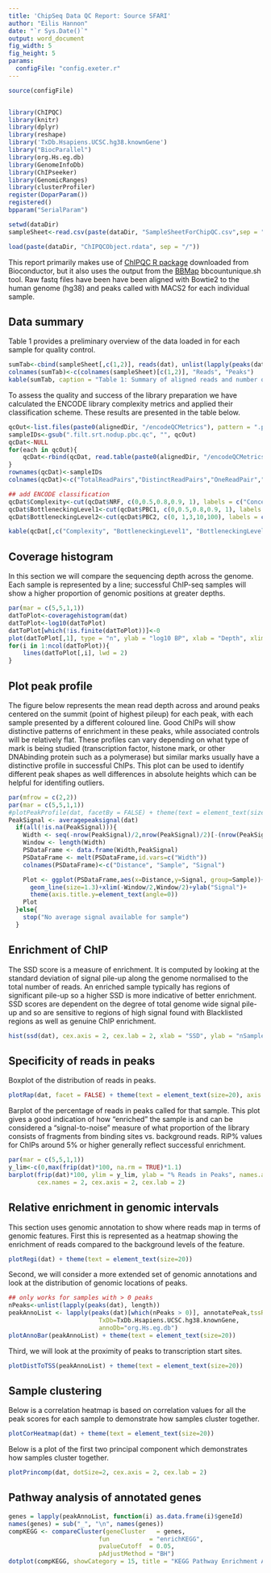 ---
title: 'ChipSeq Data QC Report: Source SFARI'
author: "Eilis Hannon"
date: "`r Sys.Date()`"
output: word_document
fig_width: 5 
fig_height: 5 
params:
  configFile: "config.exeter.r"
---


```{r setup, echo = FALSE, message = FALSE, warning = FALSE,results='hide'}

source(configFile)


library(ChIPQC)
library(knitr)
library(dplyr)
library(reshape)
library('TxDb.Hsapiens.UCSC.hg38.knownGene')
library("BiocParallel")
library(org.Hs.eg.db)
library(GenomeInfoDb)
library(ChIPseeker)
library(GenomicRanges)
library(clusterProfiler)
register(DoparParam())
registered() 
bpparam("SerialParam")


```


```{r loadDat, echo = FALSE, message = FALSE,results='hide',fig.keep='all'}
setwd(dataDir)
sampleSheet<-read.csv(paste(dataDir, "SampleSheetForChipQC.csv",sep = "/"), stringsAsFactors = FALSE, row.names = 1)

load(paste(dataDir, "ChIPQCObject.rdata", sep = "/"))
```


This report primarily makes use of [ChIPQC R package](http://bioconductor.org/packages/release/bioc/html/ChIPQC.html) downloaded from Bioconductor, but it also uses the output from the [BBMap](https://sourceforge.net/projects/bbmap/) bbcountunique.sh tool. Raw fastq files have been have been aligned with Bowtie2 to the human genome (hg38) and peaks called with MACS2 for each individual sample. 

## Data summary

Table 1 provides a preliminary overview of the data  loaded in for each sample for quality control. 

```{r, summaryDataTable, results = "asis", echo = FALSE, message = FALSE}
sumTab<-cbind(sampleSheet[,c(1,2)], reads(dat), unlist(lapply(peaks(dat), length)))
colnames(sumTab)<-c(colnames(sampleSheet)[c(1,2)], "Reads", "Peaks")
kable(sumTab, caption = "Table 1: Summary of aligned reads and number of peaks")
```

To assess the quality and success of the library preparation we have calculated the ENCODE library complexity metrics and applied their classification scheme. These results are presented in the table below.  

```{r summaryENCODEQC, results = "asis", echo = FALSE, message = FALSE}

qcOut<-list.files(paste0(alignedDir, "/encodeQCMetrics"), pattern = ".pbc.qc")
sampleIDs<-gsub(".filt.srt.nodup.pbc.qc", "", qcOut)
qcDat<-NULL
for(each in qcOut){
	qcDat<-rbind(qcDat, read.table(paste0(alignedDir, "/encodeQCMetrics", "/", each)))
}
rownames(qcDat)<-sampleIDs
colnames(qcDat)<-c("TotalReadPairs","DistinctReadPairs","OneReadPair","TwoReadPairs","NRF","PBC1","PBC2")

## add ENCODE classification
qcDat$Complexity<-cut(qcDat$NRF, c(0,0.5,0.8,0.9, 1), labels = c("Concerning", "Acceptable", "Compliant", "Ideal"))
qcDat$BottleneckingLevel1<-cut(qcDat$PBC1, c(0,0.5,0.8,0.9, 1), labels = c("Severe", "Moderate", "Mild", "None"))
qcDat$BottleneckingLevel2<-cut(qcDat$PBC2, c(0, 1,3,10,100), labels = c("Severe", "Moderate", "Mild", "None"))

kable(qcDat[,c("Complexity", "BottleneckingLevel1", "BottleneckingLevel2")], caption = "Table 2: Summary of ENCODE quality control metrics")

```


## Coverage histogram

In this section we will compare the sequencing depth across the genome. Each sample is represented by a line; successful ChIP-seq samples will show a higher proportion of genomic positions at greater depths.

```{r coverageHistogram, echo = FALSE, fig.width = 12, fig.height = 12, fig.cap="Plot of log10 base pairs at increasing read depths",results='hide'}
par(mar = c(5,5,1,1))
datToPlot<-coveragehistogram(dat)
datToPlot<-log10(datToPlot)
datToPlot[which(!is.finite(datToPlot))]<-0
plot(datToPlot[,1], type = "n", ylab = "log10 BP", xlab = "Depth", xlim = c(0,100), cex.axis = 2, cex.lab = 2)
for(i in 1:ncol(datToPlot)){
	lines(datToPlot[,i], lwd = 2)
}


```

## Plot peak profile

The figure below represents the mean read depth across and around peaks centered
on the summit (point of highest pileup) for each peak, with each sample presented by a different coloured line. Good ChIPs will show distinctive patterns of enrichment in these peaks, while associated controls will be relatively flat. These profiles can vary depending on what type of mark is being studied (transcription factor, histone mark, or other DNAbinding protein such as a polymerase) but similar marks usually have a distinctive profile in successful ChIPs. This plot can be used to identify different peak shapes as well differences in absolute heights which can be helpful for identifing outliers. 

```{r, echo = FALSE, fig.width = 12, fig.height = 12, fig.cap="Plot of the average signal profile across peaks",results='hide',fig.keep='all'}
par(mfrow = c(2,2))
par(mar = c(5,5,1,1))
#plotPeakProfile(dat, facetBy = FALSE) + theme(text = element_text(size=20))
PeakSignal <- averagepeaksignal(dat)
  if(all(!is.na(PeakSignal))){
    Width <- seq(-nrow(PeakSignal)/2,nrow(PeakSignal)/2)[-(nrow(PeakSignal)/2+1)]
    Window <- length(Width)
    PSDataFrame <- data.frame(Width,PeakSignal)
    PSDataFrame <- melt(PSDataFrame,id.vars=c("Width"))
    colnames(PSDataFrame)<-c("Distance", "Sample", "Signal")

    Plot <- ggplot(PSDataFrame,aes(x=Distance,y=Signal, group=Sample))+
      geom_line(size=1.3)+xlim(-Window/2,Window/2)+ylab("Signal")+
      theme(axis.title.y=element_text(angle=0))
    Plot
  }else{
    stop("No average signal available for sample")
  }

```

## Enrichment of ChIP

The SSD score is a measure of enrichment. It is computed by looking at the standard deviation of signal pile-up along the genome normalised to the total number of reads. An enriched sample typically has regions of significant pile-up so a higher SSD is more indicative of better enrichment. SSD scores are dependent on the degree of total genome wide signal pile-up and so are sensitive to regions of high signal found with Blacklisted regions as well as genuine ChIP enrichment.

```{r plotSSD, echo = FALSE, fig.width = 16, fig.height = 12, fig.cap="Boxplot of the SSD across experimental factors",results='hide',fig.keep='all'}

hist(ssd(dat), cex.axis = 2, cex.lab = 2, xlab = "SSD", ylab = "nSamples", main = "")


```


## Specificity of reads in peaks

Boxplot of the distribution of reads in peaks. 

```{r, echo = FALSE, fig.width = 16, fig.height = 12, fig.cap="Plot of the average signal profile across peaks"}
plotRap(dat, facet = FALSE) + theme(text = element_text(size=20), axis.title = element_text(size = 10, angle = 25))

```

Barplot of the percentage of reads in peaks called for that sample. This plot gives a good indication of how "enriched" the sample is and can be considered a "signal-to-noise" measure of what proportion of the library consists of fragments from binding sites vs. background reads. RiP% values for ChIPs around 5% or higher generally reflect successful enrichment.

```{r, plotFrip, echo = FALSE, fig.width = 16, fig.height = 12, fig.cap="Plot of the average signal profile across peaks"}
par(mar = c(5,5,1,1))
y_lim<-c(0,max(frip(dat)*100, na.rm = TRUE)*1.1)
barplot(frip(dat)*100, ylim = y_lim, ylab = "% Reads in Peaks", names.arg = sampleSheet$IID, 
        cex.names = 2, cex.axis = 2, cex.lab = 2)

```

## Relative enrichment in genomic intervals

This section uses genomic annotation to show where reads map in terms of genomic
features. First this is represented as a heatmap showing the enrichment of reads compared to the
background levels of the feature.


```{r plotGenomicHeatmap, echo = FALSE, fig.width = 16, fig.height = 12, fig.cap="Heatmap genomic feature enrichment",results='hide',fig.keep='all'}
plotRegi(dat) + theme(text = element_text(size=20))
```

Second, we will consider a more extended set of genomic annotations and look at the distribution of genomic locations of peaks. 

```{r plotGenomicAnnotation, echo = FALSE, fig.width = 16, fig.height = 12, fig.cap="Barplot of genomic feature annotation", message = FALSE, warning = FALSE,results='hide',fig.keep='all'}

## only works for samples with > 0 peaks
nPeaks<-unlist(lapply(peaks(dat), length))
peakAnnoList <- lapply(peaks(dat)[which(nPeaks > 0)], annotatePeak,tssRegion=c(-500, 500), 
                         TxDb=TxDb.Hsapiens.UCSC.hg38.knownGene, 
                         annoDb="org.Hs.eg.db")
plotAnnoBar(peakAnnoList) + theme(text = element_text(size=20))

```

Third, we will look at the proximity of peaks to transcription start sites.


```{r plotTSSproximity, echo = FALSE, fig.width = 16, fig.height = 12, fig.cap="Barplot of proximity to TSS", message = FALSE, warning = FALSE,results='hide',fig.keep='all'}
plotDistToTSS(peakAnnoList) + theme(text = element_text(size=20))

```

##

## Sample clustering

Below is a correlation heatmap is based on correlation values for all the peak scores for each sample to demonstrate how samples cluster together.

```{r plotCorHeatmap, echo = FALSE, fig.width = 16, fig.height = 12, fig.cap="Heatmap of sample correlations",results='hide',fig.keep='all'}

plotCorHeatmap(dat) + theme(text = element_text(size=20))

```

Below is a plot of the first two principal component which demonstrates how samples cluster together.

```{r plotPrincomp, echo = FALSE, fig.width = 16, fig.height = 12, fig.cap="",results='hide',fig.keep='all'}

plotPrincomp(dat, dotSize=2, cex.axis = 2, cex.lab = 2) 

```

## Pathway analysis of annotated genes

```{r pathwayAnalysis2,echo = FALSE, fig.width = 16, fig.height = 12, fig.cap="",results='hide',fig.keep='all'}

genes = lapply(peakAnnoList, function(i) as.data.frame(i)$geneId)
names(genes) = sub("_", "\n", names(genes))
compKEGG <- compareCluster(geneCluster   = genes,
                         fun           = "enrichKEGG",
                         pvalueCutoff  = 0.05,
                         pAdjustMethod = "BH")
dotplot(compKEGG, showCategory = 15, title = "KEGG Pathway Enrichment Analysis")
```